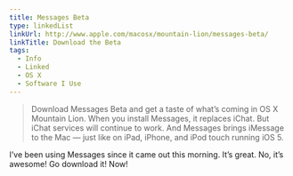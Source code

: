 ```yaml
---
title: Messages Beta
type: linkedList
linkUrl: http://www.apple.com/macosx/mountain-lion/messages-beta/
linkTitle: Download the Beta
tags:
  - Info
  - Linked
  - OS X
  - Software I Use
---
```


> Download Messages Beta and get a taste of what’s coming in OS X Mountain Lion. When you install Messages, it replaces iChat. But iChat services will continue to work. And Messages brings iMessage to the Mac — just like on iPad, iPhone, and iPod touch running iOS 5.

I’ve been using Messages since it came out this morning. It’s great. No, it’s awesome! Go download it! Now!
